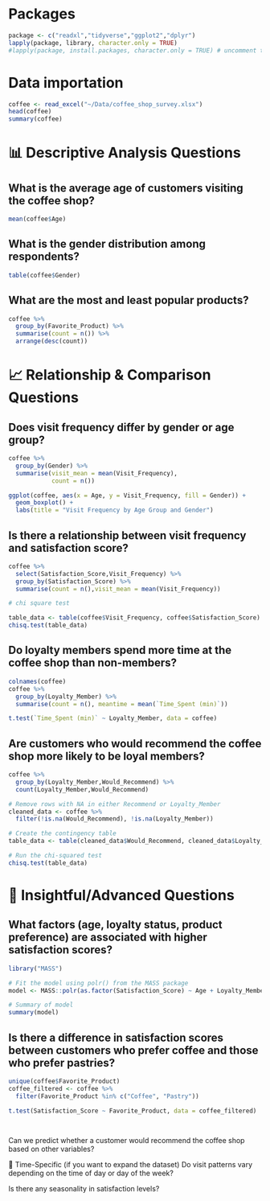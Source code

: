 # Packages

```r
package <- c("readxl","tidyverse","ggplot2","dplyr")
lapply(package, library, character.only = TRUE)
#lapply(package, install.packages, character.only = TRUE) # uncomment this to hellp in installtion oacpackages in one swoop
```


# Data importation

```r
coffee <- read_excel("~/Data/coffee_shop_survey.xlsx")
head(coffee)
summary(coffee)
```

# 📊 Descriptive Analysis Questions

## What is the average age of customers visiting the coffee shop?

```r
mean(coffee$Age)

```


## What is the gender distribution among respondents?

```r
table(coffee$Gender)
```


## What are the most and least popular products?

```r
coffee %>%
  group_by(Favorite_Product) %>%
  summarise(count = n()) %>%
  arrange(desc(count))
```


# 📈 Relationship & Comparison Questions

## Does visit frequency differ by gender or age group?

```r
coffee %>%
  group_by(Gender) %>%
  summarise(visit_mean = mean(Visit_Frequency),
            count = n())

ggplot(coffee, aes(x = Age, y = Visit_Frequency, fill = Gender)) +
  geom_boxplot() +
  labs(title = "Visit Frequency by Age Group and Gender")
```

## Is there a relationship between visit frequency and satisfaction score?

```r
coffee %>%
  select(Satisfaction_Score,Visit_Frequency) %>%
  group_by(Satisfaction_Score) %>%
  summarise(count = n(),visit_mean = mean(Visit_Frequency))

# chi square test 

table_data <- table(coffee$Visit_Frequency, coffee$Satisfaction_Score)
chisq.test(table_data)
```



## Do loyalty members spend more time at the coffee shop than non-members?

```r
colnames(coffee)
coffee %>%
  group_by(Loyalty_Member) %>%
  summarise(count = n(), meantime = mean(`Time_Spent (min)`))

t.test(`Time_Spent (min)` ~ Loyalty_Member, data = coffee)

```


## Are customers who would recommend the coffee shop more likely to be loyal members?

```r
coffee %>%
  group_by(Loyalty_Member,Would_Recommend) %>%
  count(Loyalty_Member,Would_Recommend)

# Remove rows with NA in either Recommend or Loyalty_Member
cleaned_data <- coffee %>%
  filter(!is.na(Would_Recommend), !is.na(Loyalty_Member))

# Create the contingency table
table_data <- table(cleaned_data$Would_Recommend, cleaned_data$Loyalty_Member)

# Run the chi-squared test
chisq.test(table_data)

```




# 🧠 Insightful/Advanced Questions

## What factors (age, loyalty status, product preference) are associated with higher satisfaction scores?

```r
library("MASS")

# Fit the model using polr() from the MASS package
model <- MASS::polr(as.factor(Satisfaction_Score) ~ Age + Loyalty_Member + Favorite_Product, data = coffee, Hess = TRUE)

# Summary of model
summary(model)

```


## Is there a difference in satisfaction scores between customers who prefer coffee and those who prefer pastries?



```r
unique(coffee$Favorite_Product)
coffee_filtered <- coffee %>%
  filter(Favorite_Product %in% c("Coffee", "Pastry"))

t.test(Satisfaction_Score ~ Favorite_Product, data = coffee_filtered)

  
```



Can we predict whether a customer would recommend the coffee shop based on other variables?

🔁 Time-Specific (if you want to expand the dataset)
Do visit patterns vary depending on the time of day or day of the week?

Is there any seasonality in satisfaction levels?